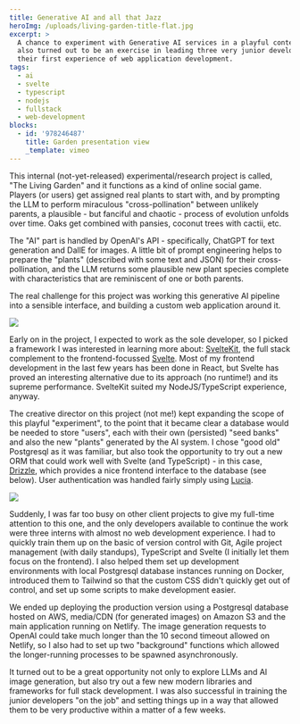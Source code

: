 ```yaml
---
title: Generative AI and all that Jazz
heroImg: /uploads/living-garden-title-flat.jpg
excerpt: >
  A chance to experiment with Generative AI services in a playful context. This
  also turned out to be an exercise in leading three very junior developers into
  their first experience of web application development.
tags:
  - ai
  - svelte
  - typescript
  - nodejs
  - fullstack
  - web-development
blocks:
  - id: '978246487'
    title: Garden presentation view
    _template: vimeo
---
```


This internal (not-yet-released) experimental/research project is called, "The Living Garden" and it functions as a kind of online social game. Players (or users) get assigned real plants to start with, and by prompting the LLM to perform miraculous "cross-pollination" between unlikely parents, a plausible - but fanciful and chaotic - process of evolution unfolds over time. Oaks get combined with pansies, coconut trees with cactii, etc.

The "AI" part is handled by OpenAI's API - specifically, ChatGPT for text generation and DallE for images. A little bit of prompt engineering helps to prepare the "plants" (described with some text and JSON) for their cross-pollination, and the LLM returns some plausible new plant species complete with characteristics that are reminiscent of one or both parents.

The real challenge for this project was working this generative AI pipeline into a sensible interface, and building a custom web application around it.

![](/uploads/garden-ui.jpg)

Early on in the project, I expected to work as the sole developer, so I picked a framework I was interested in learning more about: [SvelteKit](https://kit.svelte.dev/), the full stack complement to the frontend-focussed [Svelte](https://svelte.dev/). Most of my frontend development in the last few years has been done in React, but Svelte has proved an interesting alternative due to its approach (no runtime!) and its supreme performance. SvelteKit suited my NodeJS/TypeScript experience, anyway.

The creative director on this project (not me!) kept expanding the scope of this playful "experiment", to the point that it became clear a database would be needed to store "users", each with their own (persisted) "seed banks" and also the new "plants" generated by the AI system. I chose "good old" Postgresql as it was familiar, but also took the opportunity to try out a new ORM that could work well with Svelte (and TypeScript) - in this case, [Drizzle](https://orm.drizzle.team/), which provides a nice frontend interface to the database (see below). User authentication was handled fairly simply using [Lucia](https://lucia-auth.com/).

![](/uploads/drizzle-studio.png)

Suddenly, I was far too busy on other client projects to give my full-time attention to this one, and the only developers available to continue the work were three interns with almost no web development experience. I had to quickly train them up on the basic of version control with Git, Agile project management (with daily standups), TypeScript and Svelte (I initially let them focus on the frontend). I also helped them set up development environments with local Postgresql database instances running on Docker, introduced them to Tailwind so that the custom CSS didn't quickly get out of control, and set up some scripts to make development easier.

We ended up deploying the production version using a Postgresql database hosted on AWS, media/CDN (for generated images) on Amazon S3 and the main application running on Netlify. The image generation requests to OpenAI could take much longer than the 10 second timeout allowed on Netlify, so I also had to set up two "background" functions which allowed the longer-running processes to be spawned asynchronously.

It turned out to be a great opportunity not only to explore LLMs and AI image generation, but also try out a few new modern libraries and frameworks for full stack development. I was also successful in training the junior developers "on the job" and setting things up in a way that allowed them to be very productive within a matter of a few weeks.
